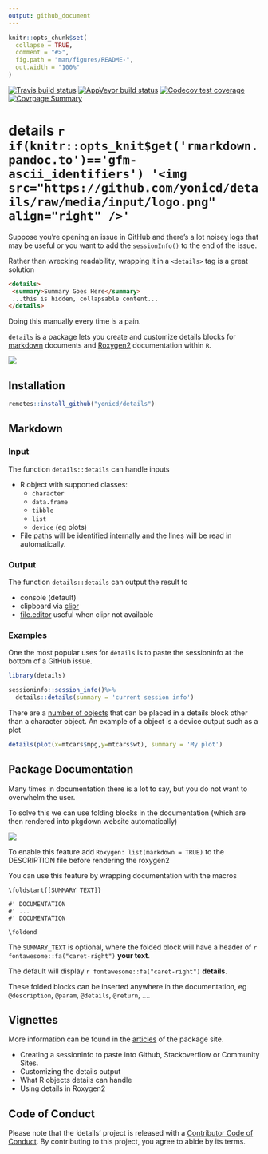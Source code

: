```yaml
---
output: github_document
---
```


<!-- README.md is generated from README.Rmd. Please edit that file -->

```r
knitr::opts_chunk$set(
  collapse = TRUE,
  comment = "#>",
  fig.path = "man/figures/README-",
  out.width = "100%"
)
```

<!-- badges: start -->
[![Travis build status](https://travis-ci.org/yonicd/details.svg?branch=master)](https://travis-ci.org/yonicd/details)
[![AppVeyor build status](https://ci.appveyor.com/api/projects/status/github/yonicd/details?branch=master&svg=true)](https://ci.appveyor.com/project/yonicd/details)
[![Codecov test coverage](https://codecov.io/gh/yonicd/details/branch/master/graph/badge.svg)](https://codecov.io/gh/yonicd/details?branch=master)
[![Covrpage Summary](https://img.shields.io/badge/covrpage-Last_Build_2019_10_07-brightgreen.svg)](http://tinyurl.com/yyodcwc7)
<!-- badges: end -->


# details `r if(knitr::opts_knit$get('rmarkdown.pandoc.to')=='gfm-ascii_identifiers') '<img src="https://github.com/yonicd/details/raw/media/input/logo.png" align="right" />'`

Suppose you're opening an issue in GitHub and there's a lot noisey logs that may be useful or you want to add the `sessionInfo()` to the end of the issue.

Rather than wrecking readability, wrapping it in a `<details>` tag is a great solution

```md
<details>
 <summary>Summary Goes Here</summary>
 ...this is hidden, collapsable content...
</details>
```

Doing this manually every time is a pain. 

`details` is a package lets you create and customize details blocks for [markdown](#markdown) documents and [Roxygen2](#package-documentation) documentation within `R`.

![](https://github.com/yonicd/details/raw/media/input/details.gif)

## Installation

``` r
remotes::install_github("yonicd/details")
```
## Markdown

### Input

The function `details::details` can handle inputs
  
  - R object with supported classes: 
    - `character`
    - `data.frame`
    - `tibble`
    - `list`
    - `device` (eg plots)
    
  - File paths will be identified internally and the lines will be read in automatically.

### Output

The function `details::details` can output the result to

  - console (default)
  - clipboard via [clipr](https://github.com/mdlincoln/clipr)
  - [file.editor](https://stat.ethz.ch/R-manual/R-devel/library/utils/html/file.edit.html) useful when clipr not available

### Examples

One the most popular uses for `details` is to paste the sessioninfo at the bottom of a GitHub issue.

```r
library(details)

sessioninfo::session_info()%>%
  details::details(summary = 'current session info')
```

There are a [number of objects](https://yonicd.github.io/details/articles/objects.html) that can be placed in a details block other than a character object. An example of a object is a device output such as a plot

```r
details(plot(x=mtcars$mpg,y=mtcars$wt), summary = 'My plot')
```

## Package Documentation

Many times in documentation there is a lot to say, but you do not want to overwhelm the user. 

To solve this we can use folding blocks in the documentation (which are then rendered into pkgdown website automatically)

![](https://github.com/yonicd/details/raw/media/input/folding.gif)

To enable this feature add `Roxygen: list(markdown = TRUE)` to the DESCRIPTION file before rendering the roxygen2

You can use this feature by wrapping documentation with the macros
 
```
\foldstart{[SUMMARY TEXT]}

#' DOCUMENTATION
#' ...
#' DOCUMENTATION

\foldend
```

The `SUMMARY_TEXT` is optional, where the folded block will have a header of `r fontawesome::fa("caret-right")` __your text__.

The default will display `r fontawesome::fa("caret-right")` __details__. 

These folded blocks can be inserted anywhere in the documentation, eg `@description`, `@param`, `@details`, `@return`, ....

## Vignettes

More information can be found in the [articles](https://yonicd.github.io/details/) of the package site.
  
  - Creating a sessioninfo to paste into Github, Stackoverflow or Community Sites. 
  - Customizing the details output
  - What R objects details can handle
  - Using details in Roxygen2

## Code of Conduct

Please note that the 'details' project is released with a
[Contributor Code of Conduct](https://github.com/yonicd/details/blob/master/CODE_OF_CONDUCT.md).
By contributing to this project, you agree to abide by its terms.
